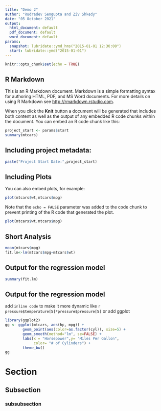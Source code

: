---
title: "Demo 2"
author: "Rudradev Sengupta and Ziv Shkedy"
date: "05 October 2021"
output:
  html_document: default
  pdf_document: default
  word_document: default
params:
  snapshot: lubridate::ymd_hms("2015-01-01 12:30:00")
  start: lubridate::ymd("2015-01-01")
---

```{r setup, include=FALSE}
knitr::opts_chunk$set(echo = TRUE)
```

## R Markdown

This is an R Markdown document. Markdown is a simple formatting syntax for authoring HTML, PDF, and MS Word documents. For more details on using R Markdown see <http://rmarkdown.rstudio.com>.

When you click the **Knit** button a document will be generated that includes both content as well as the output of any embedded R code chunks within the document. You can embed an R code chunk like this:

```{r cars}
project_start <- params$start
summary(mtcars)
```

## Including project metadata: 

```{r date, echo=FALSE}
paste("Project Start Date:",project_start)
```

## Including Plots

You can also embed plots, for example:

```{r}
plot(mtcars$wt,mtcars$mpg)
```

Note that the `echo = FALSE` parameter was added to the code chunk to prevent printing of the R code that generated the plot.


```{r,echo = FALSE}
plot(mtcars$wt,mtcars$mpg)
```


## Short Analysis 

```{r}
mean(mtcars$mpg)
fit.lm<-lm(mtcars$mpg~mtcars$wt)
```

## Output for the regression model

```{r}
summary(fit.lm)
```

## Output for the regression model


add `inline code` to make it more dynamic like `r pressure$temperature[5]*pressure$pressure[5]` or add ggplot

```{r ggplt, echo=FALSE}
library(ggplot2)
gg <- ggplot(mtcars, aes(hp, mpg)) +
        geom_point(aes(color=as.factor(cyl)), size=5) +
        geom_smooth(method="lm", se=FALSE) +
        labs(x = "Horsepower",y= "Miles Per Gallon", 
             color= "# of Cylinders") +
        theme_bw()
gg
```

# Section
## Subsection
### subsubsection